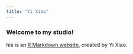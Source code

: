 ```yaml
---
title: "Yi Xiao"
---
```


### Welcome to my studio!


his is an [R Markdown website](http://rmarkdown.rstudio.com/rmarkdown_websites.html), created by Yi Xiao.



